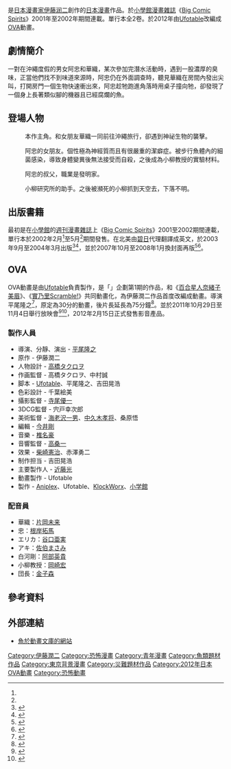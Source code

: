 {{Infobox animanga/Headerofja
|title= 魚
|image= Gyo volume 1 cover.jpg
|size= 
|caption= 中文版第1卷封面
|japanese= ギョ
|english= Gyo（Fish）
|kana= 
|romaji= Gyo
|genre= [[青年漫畫|青年漫畫]]、[[恐怖漫畫|恐怖漫畫]]
}}
{{Infobox animanga/Manga
|標題= 
|作者= [[伊藤润二|伊藤润二]]
|出版社= {{Flagicon|JPN}} [[小學館|小學館]]<br/>{{Flagicon|TWN}}{{Flagicon|HKG}} [[東立出版社|東立出版社]]
|其他出版社= 
|連載雜誌= [[Big_Comic_Spirits|Big Comic Spirits]]
|label= Big Comic
|開始= 2001年50号
|結束= 2002年20号
|開始日= 2001年11月12日
|結束日= 2002年4月15日
|冊数= 全2卷
|話数= 全19話
|其他= 
}}
{{Infobox animanga/OVA
|標題 = 
|原作 = 伊藤潤二
|導演  = [[平尾隆之|平尾隆之]]
|腳本 = Ufotable、平尾隆之、吉田晃浩
|人物設定 = 高橋タクロヲ
|音樂     = [[椎名豪|椎名豪]]
|動畫製作 = [[Ufotable|Ufotable]]
|製作     = [[Aniplex|Aniplex]]、Ufotable、[[KlockWorx|KlockWorx]]、[[小學館|小學館]]
|代理發行 = 
|播放電視台 = 
|網絡 = 
|發售日 = 2012年2月15日
|話數  = 全1話
|其他  = 
}}
{{Infobox animanga/Footerofja}}

{{日本作品|魚|ギョ}}是[[日本漫畫家|日本漫畫家]][[伊藤润二|伊藤润二]]創作的[[日本漫畫|日本漫畫]]作品。於[[小學館|小學館]][[漫畫雜誌|漫畫雜誌]]《[[Big_Comic_Spirits|Big Comic Spirits]]》2001年至2002年期間連載。單行本全2卷。於2012年由[[Ufotable|Ufotable]]改編成[[OVA|OVA]]動畫。

== 劇情簡介 ==
一對在沖繩度假的男女阿忠和華織，某次參加完潛水活動時，遇到一股濃厚的臭味，正當他們找不到味道來源時，阿忠仍在外面調查時，聽見華織在房間內發出尖叫，打開房門一個生物快速衝出來，阿忠趁牠跑進角落時用桌子撞向牠，卻發現了一個身上長著類似腳的機器且已經腐爛的魚。

== 登場人物 ==
; {{nihongo|阿忠|忠（ただし）}}
: 本作主角。和女朋友華織一同前往沖繩旅行，卻遇到神祕生物的襲擊。

; {{nihongo|華織|華織（かおり）}}
: 阿忠的女朋友。個性極為神經質而且有很嚴重的潔癖症。被步行魚體內的細菌感染，導致身體變異後無法接受而自殺，之後成為小柳教授的實驗材料。

; {{nihongo|小柳教授|小柳教授（こやなぎきょうじゅ）}}
: 阿忠的叔父，職業是發明家。

; {{nihongo|芳山|芳山（よしやま）}}
: 小柳研究所的助手。之後被瀕死的小柳抓到天空去，下落不明。

== 出版書籍 ==
最初是在[[小學館|小學館]]的[[漫畫雜誌|週刊漫畫雜誌]]上《[[Big_Comic_Spirits|Big Comic Spirits]]》2001至2002期間連載，單行本於2002年2月<ref name="單行本vol 1"/>至5月<ref name="單行本vol 2"/>期間發售。在北美由[[碧日|碧日]]代理翻譯成英文，於2003年9月至2004年3月出版<ref name="NA vol1">{{cite web|url=https://www.amazon.com/dp/1569319952/ |title=Gyo, volume 1|publisher=[[Amazon.com|Amazon.com]]|accessdate=2014-04-24}}</ref><ref name="NA vol2">{{cite web|url=https://www.amazon.com/dp/1591161401/ |title=Gyo, volume 2|publisher=[[Amazon.com|Amazon.com]]|accessdate=2014-04-24}}</ref>，並於2007年10月至2008年1月換封面再版<ref name="NA vol2 v1">{{cite web | title= Gyo, Vol. 1 (2nd Edition) | url= http://www.viz.com/products/products.php?series_id=722 | archiveurl=https://web.archive.org/web/20080413102826/http://www.viz.com/products/products.php?series_id=722 | archivedate=April 13, 2008 | publisher=[[Viz_Media|Viz Media]] | accessdate=2014-04-20}}</ref><ref name="NA vol2 v2">{{cite web | title= Gyo, Vol. 2 (2nd Edition) | url= http://www.viz.com/products/products.php?product_id=6629 | archiveurl=https://web.archive.org/web/20080305052537/http://www.viz.com/products/products.php?product_id=6629 | archivedate=March 5, 2008 | publisher=[[Viz_Media|Viz Media]] | accessdate=2014-04-20}}</ref>。

{{Graphic novel list/header
 | 語言      = 日文
 | 語言2     = 中文
 | 寬度      = 100%
 | 顏色      = 000
}}
{{Graphic novel list
 | 集數    = 1
 | 發售日期1 = 2002年2月28日<ref name="單行本vol 1">{{cite book |title=ギョ 1 |publisher=小學館 |url=https://www.shogakukan.co.jp/books/09186081 |accessdate=2020-07-21 |archive-date=2014-10-06 |archive-url=https://web.archive.org/web/20141006164745/http://www.shogakukan.co.jp/comics/detail/_isbn_4091860818 |dead-url=no }}</ref>
 | ISBN1    = 4-09-186081-8
 | 發售日期2 = 2002年11月25日<ref>{{cite book |title=魚 1 |publisher=東立出版社 |url=https://www.tongli.com.tw/BooksDetail.aspx?Bd=SC35701 |accessdate=2020-07-21 |archive-date=2020-07-21 |archive-url=https://web.archive.org/web/20200721134505/https://www.tongli.com.tw/BooksDetail.aspx?Bd=SC35701 |dead-url=no }}</ref>
 | ISBN2    = 986-11-1279-0
 | ChapterListCol1 =
* 第1話 {{Nihongo|南海的屍臭|南海の死臭}}
* 第2話 {{Nihongo|浮游的屍臭|浮遊する死臭}}
* 第3話 {{Nihongo|恐怖的登陸|恐ろしい上陸}}
* 第4話 {{Nihongo|〇入侵|ホオジロザメ侵入}}
* 第5話 {{Nihongo|飛來|飛来}}
 | ChapterListCol2 =
* 第6話 {{Nihongo|靜靜接近的屍臭|しのびよる死臭}}
* 第7話 {{Nihongo|遺言|遺言}}
* 第8話 {{Nihongo|感染|感染}}
* 第9話 {{Nihongo|屍臭來襲1|死臭来襲1}}
* 第10話 {{Nihongo|屍臭來襲2|死臭来襲2}}
 | 顏色       = 000
}}
{{Graphic novel list
 | 集數    = 2
 | 發售日期1 = 2002年5月30日<ref name="單行本vol 2">{{cite book |title=ギョ 2 |publisher=小學館 |url=https://www.shogakukan.co.jp/books/09186082 |accessdate=2020-07-21 |archive-date=2014-10-06 |archive-url=https://web.archive.org/web/20141006163120/http://www.shogakukan.co.jp/comics/detail/_isbn_4091860826 |dead-url=no }}</ref>
 | ISBN1    = 4-09-186082-6
 | 發售日期2 = 2003年2月5日<ref>{{cite book |title=魚 2 |publisher=東立出版社 |url=https://www.tongli.com.tw/BooksDetail.aspx?Bd=SC35702 |accessdate=2020-07-21 |archive-date=2020-07-21 |archive-url=https://web.archive.org/web/20200721134511/https://www.tongli.com.tw/BooksDetail.aspx?BD=SC35702 |dead-url=no }}</ref>
 | ISBN2    = 986-11-1391-6
 | ChapterListCol1 =
* 第11話 {{Nihongo|蒼白的華織|青白い華織}}
* 第12話 {{Nihongo|屍臭的發明|死臭の発明}}
* 第13話 {{Nihongo|繼承者們|後継者たち}}
* 第14話 {{Nihongo|揮之不去的屍臭|まとわりつく死臭}}
* 第15話 {{Nihongo|屍臭馬戲團1|死臭サーカス団（1）}}
* 第16話 {{Nihongo|屍臭馬戲團2|死臭サーカス団（2）}}
 | ChapterListCol2 =
* 第17話 {{Nihongo|第二研究室的屍臭|第二研究室の死臭}}
* 第18話 {{Nihongo|屍臭空襲|死臭空襲}}
* 第19話 {{Nihongo|屍臭的時代|死臭の時代}}
* 特別收錄1 {{Nihongo|頂梁柱悲話|大黒柱悲話}}
* 特別收錄2 {{Nihongo|阿彌殼斷層之怪|阿弥殻断層の怪}}
 | 顏色       = 000
}}
{{Graphic novel list/footer}}

== OVA ==
OVA動畫是由[[Ufotable|Ufotable]]負責製作，是「{{nihongo|動畫文庫|アニメ文庫}}」企劃第1期的作品，和《[[百合星人奈緒子美眉|百合星人奈緒子美眉]]》、《[[實乃里Scramble!|實乃里Scramble!]]》共同動畫化，為伊藤潤二作品首度改編成動畫。導演平尾隆之<ref>{{cite web |title=伊藤潤二の魚ホラー「ギョ」ufotableがビデオアニメ化 |url=https://natalie.mu/comic/news/46027 |website=Comic Natalie |publisher=[[Natalie_(網站)|Natalie]] |accessdate=2020-07-21 |archive-date=2021-05-15 |archive-url=https://web.archive.org/web/20210515031454/https://natalie.mu/comic/news/46027 |dead-url=no }}</ref>，原定為30分的動畫，後片長延長為75分鐘<ref name="OVA-announcement">{{cite web|url=http://www.animenewsnetwork.com/news/2011-03-02/gyo-horror-manga-by-tomie-junji-ito-gets-anime|title=Gyo Horror Manga by Tomie's Junji Ito Gets Anime|publisher=[[Anime_News_Network|Anime News Network]]|date=2011-03-02|accessdate=2014-05-30|archive-date=2011-03-04|archive-url=https://web.archive.org/web/20110304011827/http://www.animenewsnetwork.com/news/2011-03-02/gyo-horror-manga-by-tomie-junji-ito-gets-anime|dead-url=no}}</ref>。並於2011年10月29日至11月4日舉行放映會<ref name="OVA-initial-JP-date">{{cite web|url=http://www.animenewsnetwork.com/news/2011-08-23/naoko-san-minori-scramble-gyo-anime-releases-slated|title=Naoko-san, Minori Scramble!, Gyo Anime Releases Slated|publisher=[[Anime_News_Network|Anime News Network]]|date=2011-08-23|accessdate=2014-05-30|archive-date=2020-12-20|archive-url=https://web.archive.org/web/20201220211643/https://www.animenewsnetwork.com/news/2011-08-23/naoko-san-minori-scramble-gyo-anime-releases-slated|dead-url=no}}</ref><ref name="OVA-final-JP-date">{{cite web|url=http://www.animenewsnetwork.com/news/2011-10-17/gyo-minori-scramble-naoko-san-anime-delayed-to-february|title=Gyo, Minori Scramble, Naoko-san Anime Delayed to February|publisher=[[Anime_News_Network|Anime News Network]]|date=2011-10-17|accessdate=2014-05-30|archive-date=2020-11-09|archive-url=https://web.archive.org/web/20201109035931/https://www.animenewsnetwork.com/news/2011-10-17/gyo-minori-scramble-naoko-san-anime-delayed-to-february|dead-url=no}}</ref>，2012年2月15日正式發售影音產品。

=== 製作人員 ===
* 導演、分靜、演出 - [[平尾隆之|平尾隆之]]
* 原作 - 伊藤潤二
* 人物設計 - [[高橋タクロヲ|高橋タクロヲ]]
* 作画監督 - 高橋タクロヲ、中村誠
* 脚本 - [[Ufotable|Ufotable]]、平尾隆之、吉田晃浩
* 色彩設計 - 千葉絵美
* 攝影監督 - [[寺尾優一|寺尾優一]]
* 3DCG監督 - 宍戸幸次郎
* 美術監督 - [[海老沢一男|海老沢一男]]、[[中久木孝将|中久木孝将]]、桑原悟
* 編輯 - [[今井剛|今井剛]]
* 音樂 - [[椎名豪|椎名豪]]
* 音響監督 - [[高桑一|高桑一]]
* 效果 - [[柴崎憲治|柴崎憲治]]、赤澤勇二
* 制作担当 - 吉田晃浩
* 主要製作人 - [[近藤光|近藤光]]
* 動畫製作 - Ufotable
* 製作 - [[Aniplex|Aniplex]]、Ufotable、[[KlockWorx|KlockWorx]]、[[小学館|小学館]]

=== 配音員 ===
* 華織：[[片岡未来|片岡未来]]
* 忠：[[根岸拓馬|根岸拓馬]]
* エリカ：[[谷口亜実|谷口亜実]]
* アキ：[[佐伯まさみ|佐伯まさみ]]
* 白河剛：[[阿部英貴|阿部英貴]]
* 小柳教授：[[岡崎宏|岡崎宏]]
* 団長：[[金子森|金子森]]

== 參考資料 ==
{{Reflist|2}}

== 外部連結 ==
* [https://www.animebunko.com/gyo/ 魚於動畫文庫的網站] {{Wayback|url=https://www.animebunko.com/gyo/ |date=20210515165852 }}{{ja icon}}
{{Portal bar|日本|文化|動漫}}
{{伊藤潤二}}
{{平尾隆之執導作品}}
{{Ufotable}}
{{DEFAULTSORT:Gyo}}
[[Category:伊藤潤二|Category:伊藤潤二]]
[[Category:恐怖漫畫|Category:恐怖漫畫]]
[[Category:青年漫畫|Category:青年漫畫]]
[[Category:魚類題材作品|Category:魚類題材作品]]
[[Category:東京背景漫畫|Category:東京背景漫畫]]
[[Category:災難題材作品|Category:災難題材作品]]
[[Category:2012年日本OVA動畫|Category:2012年日本OVA動畫]]
[[Category:恐怖動畫|Category:恐怖動畫]]